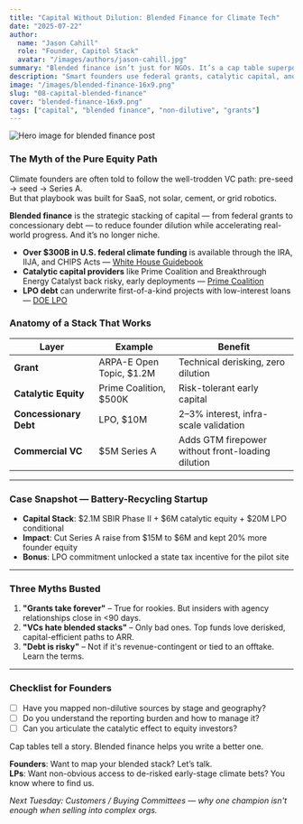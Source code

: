 ```yaml
---
title: "Capital Without Dilution: Blended Finance for Climate Tech"
date: "2025-07-22"
author:
  name: "Jason Cahill"
  role: "Founder, Capitol Stack"
  avatar: "/images/authors/jason-cahill.jpg"
summary: "Blended finance isn’t just for NGOs. It’s a cap table superpower for climate founders who know how to splice it right."
description: "Smart founders use federal grants, catalytic capital, and concessionary debt to reduce dilution, de-risk pilots, and scale faster. Here’s how to make the mix work."
image: "/images/blended-finance-16x9.png"
slug: "08-capital-blended-finance"
cover: "blended-finance-16x9.png"
tags: ["capital", "blended finance", "non-dilutive", "grants"]
---
```


![Hero image for blended finance post](/images/blended-finance-16x9.png)

### The Myth of the Pure Equity Path

Climate founders are often told to follow the well-trodden VC path: pre-seed → seed → Series A.  
But that playbook was built for SaaS, not solar, cement, or grid robotics.

**Blended finance** is the strategic stacking of capital — from federal grants to concessionary debt — to reduce founder dilution while accelerating real-world progress. And it’s no longer niche.

- **Over $300B in U.S. federal climate funding** is available through the IRA, IIJA, and CHIPS Acts — [White House Guidebook](https://www.whitehouse.gov/cleanenergy/inflation-reduction-act-guidebook/)
- **Catalytic capital providers** like Prime Coalition and Breakthrough Energy Catalyst back risky, early deployments — [Prime Coalition](https://primecoalition.org/)
- **LPO debt** can underwrite first-of-a-kind projects with low-interest loans — [DOE LPO](https://www.energy.gov/lpo)

### Anatomy of a Stack That Works

| Layer | Example | Benefit |
|-------|---------|---------|
| **Grant** | ARPA-E Open Topic, $1.2M | Technical derisking, zero dilution |
| **Catalytic Equity** | Prime Coalition, $500K | Risk-tolerant early capital |
| **Concessionary Debt** | LPO, $10M | 2–3% interest, infra-scale validation |
| **Commercial VC** | $5M Series A | Adds GTM firepower without front-loading dilution |

---

### Case Snapshot — Battery-Recycling Startup

- **Capital Stack**: $2.1M SBIR Phase II + $6M catalytic equity + $20M LPO conditional
- **Impact**: Cut Series A raise from $15M to $6M and kept 20% more founder equity
- **Bonus**: LPO commitment unlocked a state tax incentive for the pilot site

---

### Three Myths Busted

1. **"Grants take forever"** – True for rookies. But insiders with agency relationships close in <90 days.
2. **"VCs hate blended stacks"** – Only bad ones. Top funds love derisked, capital-efficient paths to ARR.
3. **"Debt is risky"** – Not if it's revenue-contingent or tied to an offtake. Learn the terms.

---

### Checklist for Founders

- [ ] Have you mapped non-dilutive sources by stage and geography?
- [ ] Do you understand the reporting burden and how to manage it?
- [ ] Can you articulate the catalytic effect to equity investors?

Cap tables tell a story. Blended finance helps you write a better one.

**Founders**: Want to map your blended stack? Let’s talk.  
**LPs**: Want non-obvious access to de-risked early-stage climate bets? You know where to find us.

*Next Tuesday: Customers / Buying Committees — why one champion isn't enough when selling into complex orgs.*
